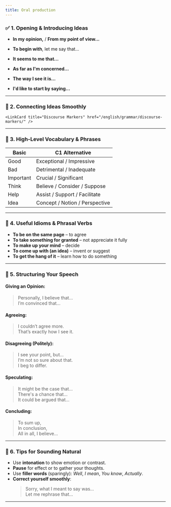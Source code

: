 ```yaml
---
title: Oral production
---
```


<!-- prettier-ignore -->
### ✅ 1. **Opening & Introducing Ideas**

-   **In my opinion,** / **From my point of view...**
-   **To begin with**, let me say that...
-   **It seems to me that...**
-   **As far as I'm concerned...**
-   **The way I see it is...**
-   **I'd like to start by saying...**

    <LinkCard title="Instead using 'I think...'" href="/english/vocabulary/instead-of-i-think/" />

---

### 🔄 2. **Connecting Ideas Smoothly**

    <LinkCard title="Discourse Markers" href="/english/grammar/discourse-markers/" />

---

### 🧠 3. **High-Level Vocabulary & Phrases**

| **Basic** | **C1 Alternative**             |
| --------- | ------------------------------ |
| Good      | Exceptional / Impressive       |
| Bad       | Detrimental / Inadequate       |
| Important | Crucial / Significant          |
| Think     | Believe / Consider / Suppose   |
| Help      | Assist / Support / Facilitate  |
| Idea      | Concept / Notion / Perspective |

---

### 💬 4. **Useful Idioms & Phrasal Verbs**

-   **To be on the same page** – to agree
-   **To take something for granted** – not appreciate it fully
-   **To make up your mind** – decide
-   **To come up with (an idea)** – invent or suggest
-   **To get the hang of it** – learn how to do something

---

### 🧱 5. **Structuring Your Speech**

#### Giving an Opinion:

> Personally, I believe that...  
> I’m convinced that...

#### Agreeing:

> I couldn’t agree more.  
> That’s exactly how I see it.

#### Disagreeing (Politely):

> I see your point, but...  
> I’m not so sure about that.  
> I beg to differ.

#### Speculating:

> It might be the case that...  
> There's a chance that...  
> It could be argued that...

#### Concluding:

> To sum up,  
> In conclusion,  
> All in all, I believe...

---

### 🧘 6. **Tips for Sounding Natural**

-   Use **intonation** to show emotion or contrast.
-   **Pause** for effect or to gather your thoughts.
-   Use **filler words** (sparingly): _Well_, _I mean_, _You know_, _Actually_.
-   **Correct yourself smoothly**:
    > Sorry, what I meant to say was...  
    > Let me rephrase that...

---
